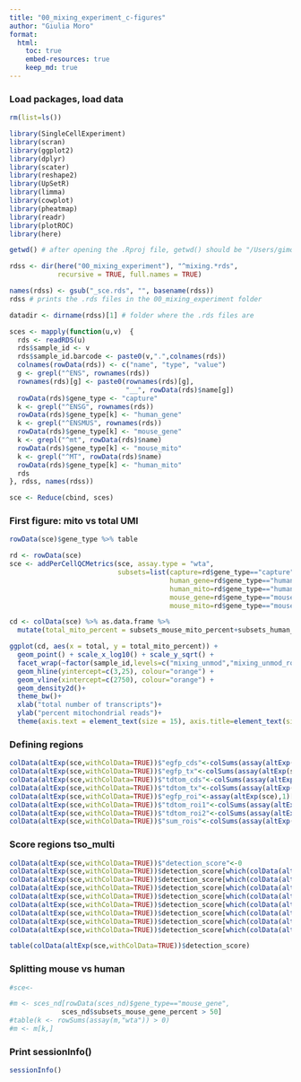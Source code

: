 ```yaml
---
title: "00_mixing_experiment_c-figures"
author: "Giulia Moro"
format: 
  html:
    toc: true
    embed-resources: true
    keep_md: true
---
```


### Load packages, load data 

```r

rm(list=ls())

library(SingleCellExperiment)
library(scran)
library(ggplot2)
library(dplyr)
library(scater)
library(reshape2)
library(UpSetR)
library(limma)
library(cowplot)
library(pheatmap)
library(readr)
library(plotROC)
library(here)

getwd() # after opening the .Rproj file, getwd() should be "/Users/gimoro/figure_making_paper/rock_roi_paper"

rdss <- dir(here("00_mixing_experiment"), "^mixing.*rds", 
            recursive = TRUE, full.names = TRUE)

names(rdss) <- gsub("_sce.rds", "", basename(rdss))
rdss # prints the .rds files in the 00_mixing_experiment folder

datadir <- dirname(rdss)[1] # folder where the .rds files are 

sces <- mapply(function(u,v)  {
  rds <- readRDS(u)
  rds$sample_id <- v
  rds$sample_id.barcode <- paste0(v,".",colnames(rds))
  colnames(rowData(rds)) <- c("name", "type", "value")
  g <- grepl("^ENS", rownames(rds))
  rownames(rds)[g] <- paste0(rownames(rds)[g], 
                             "__", rowData(rds)$name[g])
  rowData(rds)$gene_type <- "capture"
  k <- grepl("^ENSG", rownames(rds))
  rowData(rds)$gene_type[k] <- "human_gene"
  k <- grepl("^ENSMUS", rownames(rds))
  rowData(rds)$gene_type[k] <- "mouse_gene"
  k <- grepl("^mt", rowData(rds)$name)
  rowData(rds)$gene_type[k] <- "mouse_mito"
  k <- grepl("^MT", rowData(rds)$name)
  rowData(rds)$gene_type[k] <- "human_mito"
  rds
}, rdss, names(rdss))

sce <- Reduce(cbind, sces)


```

### First figure: mito vs total UMI 

```r

rowData(sce)$gene_type %>% table

rd <- rowData(sce)
sce <- addPerCellQCMetrics(sce, assay.type = "wta",
                           subsets=list(capture=rd$gene_type=="capture",
                                        human_gene=rd$gene_type=="human_gene",
                                        human_mito=rd$gene_type=="human_mito",
                                        mouse_gene=rd$gene_type=="mouse_gene",
                                        mouse_mito=rd$gene_type=="mouse_mito"))

cd <- colData(sce) %>% as.data.frame %>% 
  mutate(total_mito_percent = subsets_mouse_mito_percent+subsets_human_mito_percent)

ggplot(cd, aes(x = total, y = total_mito_percent)) +
  geom_point() + scale_x_log10() + scale_y_sqrt() +
  facet_wrap(~factor(sample_id,levels=c("mixing_unmod","mixing_unmod_roi","mixing_rock","mixing_rockroi"))) + 
  geom_hline(yintercept=c(3,25), colour="orange") +
  geom_vline(xintercept=c(2750), colour="orange") +
  geom_density2d()+
  theme_bw()+
  xlab("total number of transcripts")+
  ylab("percent mitochondrial reads")+
  theme(axis.text = element_text(size = 15), axis.title=element_text(size=20,face="bold"),strip.text=element_text(size=15,face="bold"))

```

### Defining regions 

```r

colData(altExp(sce,withColData=TRUE))$"egfp_cds"<-colSums(assay(altExp(sce),1)[c("5_to_roi_egfp","roi_egfp","rock_egfp","capture_sequence_double_egfp_egfp"),])
colData(altExp(sce,withColData=TRUE))$"egfp_tx"<-colSums(assay(altExp(sce),1)[c("5_utr_egfp_wpre","3_utr_egfp_wpre","5_to_roi_egfp","roi_egfp","rock_egfp","capture_sequence_double_egfp_egfp"),])
colData(altExp(sce,withColData=TRUE))$"tdtom_cds"<-colSums(assay(altExp(sce),1)[c("5_to_roi_tdtomato","roi_1_tdtomato","roi_2_tdtomato","roi_3_tdtomato","roi_4_tdtomato","between_roi_1","between_roi_2","between_roi_3","rock_tdtomato","capture_sequence_double_egfp_tdtom"),]) #counting all regions twice due to fraction count
colData(altExp(sce,withColData=TRUE))$"tdtom_tx"<-colSums(assay(altExp(sce),1)[c("5_utr_tdtomato_wpre","3_utr_tdtomato_wpre","5_to_roi_tdtomato","roi_1_tdtomato","roi_2_tdtomato","roi_3_tdtomato","roi_4_tdtomato","between_roi_1","between_roi_2","between_roi_3","rock_tdtomato","capture_sequence_double_egfp_tdtom"),]) #counting all regions twice due to fraction count
colData(altExp(sce,withColData=TRUE))$"egfp_roi"<-assay(altExp(sce),1)["roi_egfp",]
colData(altExp(sce,withColData=TRUE))$"tdtom_roi1"<-colSums(assay(altExp(sce),1)[c("roi_1_tdtomato","roi_3_tdtomato"),])
colData(altExp(sce,withColData=TRUE))$"tdtom_roi2"<-colSums(assay(altExp(sce),1)[c("roi_2_tdtomato","roi_4_tdtomato"),])
colData(altExp(sce,withColData=TRUE))$"sum_rois"<-colSums(assay(altExp(sce),1)[c("roi_1_tdtomato","roi_3_tdtomato","roi_2_tdtomato","roi_4_tdtomato","roi_egfp"),])

```

### Score regions tso_multi


```r

colData(altExp(sce,withColData=TRUE))$"detection_score"<-0
colData(altExp(sce,withColData=TRUE))$detection_score[which(colData(altExp(sce,withColData=TRUE))$'egfp_tx'>0)] <- 1
colData(altExp(sce,withColData=TRUE))$detection_score[which(colData(altExp(sce,withColData=TRUE))$'tdtom_tx'>0)] <- 1
colData(altExp(sce,withColData=TRUE))$detection_score[which(colData(altExp(sce,withColData=TRUE))$'egfp_cds'>0)] <- 2
colData(altExp(sce,withColData=TRUE))$detection_score[which(colData(altExp(sce,withColData=TRUE))$'tdtom_cds'>0)] <- 2
colData(altExp(sce,withColData=TRUE))$detection_score[which(colData(altExp(sce,withColData=TRUE))$'egfp_roi'>0)] <- 3
colData(altExp(sce,withColData=TRUE))$detection_score[which(colData(altExp(sce,withColData=TRUE))$'tdtom_roi1'>0)] <- 3
colData(altExp(sce,withColData=TRUE))$detection_score[which(colData(altExp(sce,withColData=TRUE))$'tdtom_roi2'>0)] <- 3
colData(altExp(sce,withColData=TRUE))$detection_score[which(colData(altExp(sce,withColData=TRUE))$'sum_rois'>0)] <- 4

table(colData(altExp(sce,withColData=TRUE))$detection_score)

```




### Splitting mouse vs human

```r

#sce<-

#m <- sces_nd[rowData(sces_nd)$gene_type=="mouse_gene", 
             sces_nd$subsets_mouse_gene_percent > 50]
#table(k <- rowSums(assay(m,"wta")) > 0)
#m <- m[k,]

```



### Print sessionInfo()

```r

sessionInfo()

```


